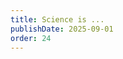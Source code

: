 ```yaml
---
title: Science is ...
publishDate: 2025-09-01
order: 24
---
```



<FullQuote
  src={feynman}
  alt="Richard Feynman"
  quote="Science is the belief in the ignorance of experts."
  author="Richard Feynman"
  cite="Physics Nobelprize, 1965"
  figureClass="center w-[80%]"
/>

